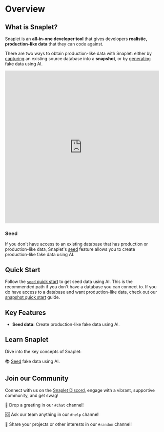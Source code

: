 
# Overview

## What is Snaplet?

Snaplet is an **all-in-one developer tool** that gives developers **realistic, production-like data** that they can code against.

There are two ways to obtain production-like data with Snaplet: either by [capturing](/snapshot/core-concepts/capture) an existing source database into a **snapshot**, or by [generating](/seed/core-concepts) fake data using AI.

<iframe width="100%" height="500" src="https://www.youtube.com/embed/-MfItFmmeqU?si=Yzg41rK4Spoy7FHa" title="YouTube video player" frameborder="0" allow="accelerometer; autoplay; clipboard-write; encrypted-media; gyroscope; picture-in-picture; web-share" allowfullscreen></iframe>

### Seed
If you don't have access to an existing database that has production or production-like data, Snaplet's [seed](/core-concepts/seed) feature allows you to create production-like fake data using AI.

## Quick Start

Follow the [`seed` quick start](/getting-started/quick-start/seed) to get seed data using AI. This is the recommended path if you don't have a database you can connect to. If you do have access to a database and want production-like data, check out our [snapshot quick start](/getting-started/quick-start/snapshot) guide.

## Key Features

- **Seed data:** Create production-like fake data using AI.

## Learn Snaplet

Dive into the key concepts of Snaplet:

📚 [Seed](/seed/core-concepts) fake data using AI.


## Join our Community

Connect with us on the [Snaplet Discord](https://app.snaplet.dev/chat), engage with a vibrant, supportive community, and get swag!

💬 Drop a greeting in our `#chat` channel!

🆘 Ask our team anything in our `#help` channel!

🤪 Share your projects or other interests in our `#random` channel!
